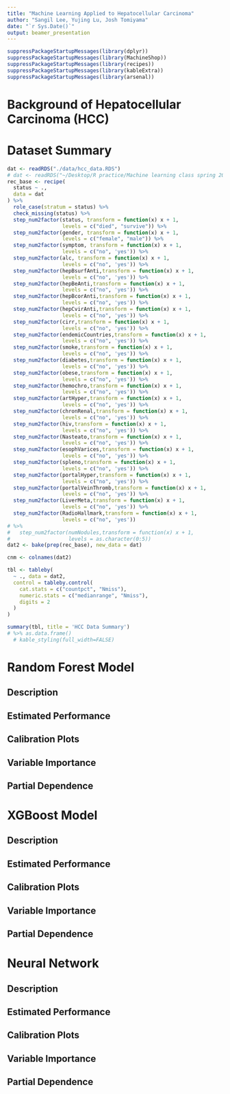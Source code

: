 ```yaml
---
title: "Machine Learning Applied to Hepatocellular Carcinoma"
author: "Sangil Lee, Yujing Lu, Josh Tomiyama"
date: "`r Sys.Date()`"
output: beamer_presentation
---
```

  
```r
suppressPackageStartupMessages(library(dplyr))
suppressPackageStartupMessages(library(MachineShop))
suppressPackageStartupMessages(library(recipes))
suppressPackageStartupMessages(library(kableExtra))
suppressPackageStartupMessages(library(arsenal))
```  
  
# Background of Hepatocellular Carcinoma (HCC)

# Dataset Summary

```r
dat <- readRDS("./data/hcc_data.RDS")
# dat <- readRDS("~/Desktop/R practice/Machine learning class spring 2022/hcc-survival/hcc_data.RDS")
rec_base <- recipe(
  status ~ .,
  data = dat
) %>%
  role_case(stratum = status) %>%
  check_missing(status) %>%
  step_num2factor(status, transform = function(x) x + 1,
                  levels = c("died", "survive")) %>%
  step_num2factor(gender, transform = function(x) x + 1,
                  levels = c("female", "male")) %>%
  step_num2factor(symptom, transform = function(x) x + 1,
                  levels = c("no", 'yes')) %>%
  step_num2factor(alc, transform = function(x) x + 1,
                  levels = c("no", 'yes')) %>%
  step_num2factor(hepBsurfAnti,transform = function(x) x + 1,
                  levels = c("no", 'yes')) %>%
  step_num2factor(hepBeAnti,transform = function(x) x + 1,
                  levels = c("no", 'yes')) %>%
  step_num2factor(hepBcorAnti,transform = function(x) x + 1,
                  levels = c("no", 'yes')) %>%
  step_num2factor(hepCvirAnti,transform = function(x) x + 1,
                  levels = c("no", 'yes')) %>%
  step_num2factor(cirr,transform = function(x) x + 1,
                  levels = c("no", 'yes')) %>%
  step_num2factor(endemicCountries,transform = function(x) x + 1,
                  levels = c("no", 'yes')) %>%
  step_num2factor(smoke,transform = function(x) x + 1,
                  levels = c("no", 'yes')) %>%
  step_num2factor(diabetes,transform = function(x) x + 1,
                  levels = c("no", 'yes')) %>%
  step_num2factor(obese,transform = function(x) x + 1,
                  levels = c("no", 'yes')) %>%
  step_num2factor(hemochro,transform = function(x) x + 1,
                  levels = c("no", 'yes')) %>%
  step_num2factor(artHyper,transform = function(x) x + 1,
                  levels = c("no", 'yes')) %>%
  step_num2factor(chronRenal,transform = function(x) x + 1,
                  levels = c("no", 'yes')) %>%
  step_num2factor(hiv,transform = function(x) x + 1,
                  levels = c("no", 'yes')) %>%
  step_num2factor(Nasteato,transform = function(x) x + 1,
                  levels = c("no", 'yes')) %>%
  step_num2factor(esophVarices,transform = function(x) x + 1,
                  levels = c("no", 'yes')) %>%
  step_num2factor(spleno,transform = function(x) x + 1,
                  levels = c("no", 'yes')) %>%
  step_num2factor(portalHyper,transform = function(x) x + 1,
                  levels = c("no", 'yes')) %>%
  step_num2factor(portalVeinThromb,transform = function(x) x + 1,
                  levels = c("no", 'yes')) %>%
  step_num2factor(LiverMeta,transform = function(x) x + 1,
                  levels = c("no", 'yes')) %>%
  step_num2factor(RadioHallmark,transform = function(x) x + 1,
                  levels = c("no", 'yes')) 
# %>%
#   step_num2factor(numNodules,transform = function(x) x + 1,
#                   levels = as.character(0:5))
dat2 <- bake(prep(rec_base), new_data = dat)
```

```r
cnm <- colnames(dat2)

tbl <- tableby(
  ~ ., data = dat2,
  control = tableby.control(
    cat.stats = c("countpct", "Nmiss"),
    numeric.stats = c("medianrange", "Nmiss"),
    digits = 2
  )
)

summary(tbl, title = 'HCC Data Summary') 
# %>% as.data.frame()
  # kable_styling(full_width=FALSE)
```

# Random Forest Model

## Description

## Estimated Performance

## Calibration Plots

## Variable Importance

## Partial Dependence

# XGBoost Model

## Description

## Estimated Performance

## Calibration Plots

## Variable Importance

## Partial Dependence

# Neural Network

## Description

## Estimated Performance

## Calibration Plots

## Variable Importance

## Partial Dependence